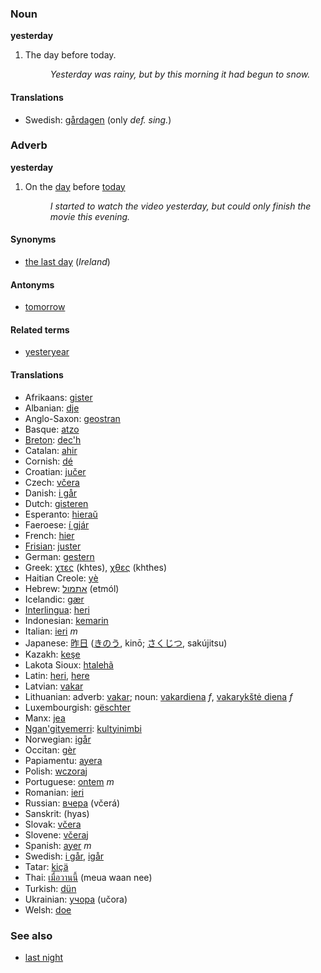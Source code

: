 ===Noun===
'''yesterday'''

#The day before today. 
#:''Yesterday was rainy, but by this morning it had begun to snow.'' 

====Translations====
*Swedish: [[gårdagen]] (only ''def. sing.'')

===Adverb===
'''yesterday'''

#On the [[day]] before [[today]]
#:''I started to watch the video yesterday, but could only finish the movie this evening.''

====Synonyms====
*[[the last day]] (''Ireland'')

====Antonyms====
*[[tomorrow]]

====Related terms====
*[[yesteryear]]

====Translations====
*Afrikaans: [[gister]]
*Albanian: [[dje]]
*Anglo-Saxon: [[geostran]]
*Basque: [[atzo]]
*[[Breton]]: [[dec'h]]
*Catalan: [[ahir]]
*Cornish: [[dé]]
*Croatian: [[jučer]]
*Czech: [[včera]]
*Danish: [[i går]]
*Dutch: [[gisteren]]
*Esperanto: [[hieraŭ]]
*Faeroese: [[í gjár]]
*French: [[hier]]
*[[Frisian]]: [[juster]]
*German: [[gestern]]
*Greek: [[χτες]] (khtes), [[χθες]] (khthes)
*Haitian Creole: [[yè]]
*Hebrew: [[אתמול]] (etmól)
*Icelandic: [[gær]]
*[[Interlingua]]: [[heri]]
*Indonesian: [[kemarin]]
*Italian: [[ieri]] ''m''
*Japanese: [[昨日]] ([[きのう]], kinō; [[さくじつ]], sakújitsu)
*Kazakh: [[keşe]]
*Lakota Sioux: [[htalehã]]
*Latin: [[heri]], [[here]]
*Latvian: [[vakar]]
*Lithuanian: adverb: [[vakar]]; noun: [[vakardiena]] ''f'', [[vakarykštė diena]] ''f''
*Luxembourgish: [[gëschter]]
*Manx: [[jea]]
*[[Ngan'gityemerri]]: [[kultyinimbi]]
*Norwegian: [[igår]]
*Occitan: [[gèr]]
*Papiamentu: [[ayera]]
*Polish: [[wczoraj]]
*Portuguese: [[ontem]] ''m''
*Romanian: [[ieri]]
*Russian: [[вчера]] (včerá)
*Sanskrit: (hyas)
*Slovak: [[včera]]
*Slovene: [[včeraj]]
*Spanish: [[ayer]] ''m''
*Swedish: [[i går]], [[igår]]
*Tatar: [[kiçä]]
*Thai: [[เมื่อวานนี้]] (meua waan nee)
*Turkish: [[dün]]
*Ukrainian: [[учора]] (učora)
*Welsh: [[doe]]

===See also===
*[[last night]]